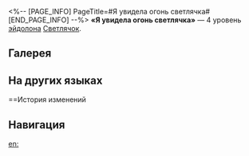 <%-- [PAGE_INFO]
PageTitle=#Я увидела огонь светлячка#
[END_PAGE_INFO] --%>
{{Эйдолон Инфобокс
|Название         = Я увидела огонь светлячка
|Изображение      = Эйдолон Я увидела огонь светлячка.png
|Персонаж         = Светлячок
|Уровень          = 4
|Длительность     = 
|Описание         = В состоянии Полное сгорание сопротивление эффектам Сэма повышается на 50%.
|Свойство1        = 
|Масштабирование1 = 
}}
'''«Я увидела огонь светлячка»''' — 4 уровень [[эйдолон]]а [[Светлячок]].

==Галерея==
{{Галерея|position=left|captionalign=center
|Персонаж Светлячок Эйдолон 4.png|Осколок Эйдолона
}}

==На других языках==
{{На других языках
|en   = Upon Lighted Fyrefly, I Soon Gaze
|zhs  = 我会看见，飞萤之火
|zht  = 我會看見，飛螢之火
|ja   = いつか{{Rubi|蛍火|ほたるび}}を
この{{Rubi|目|め}}に
|ko   = 나는 보리라, 반딧불이의 불빛을
|es   = Veré la luz de las luciérnagas
|fr   = Regard sur la flamme de luciole
|ru   = Я увидела огонь светлячка
|th   = Upon Lighted Fyrefly, I Soon Gaze
|vi   = Tôi Sẽ Nhìn Thấy, Ngọn Lửa Đom Đóm
|de   = Ich sehe sie bald, die Flamme des Glühwürmchens
|id   = Upon Lighted Fyrefly, I Soon Gaze
|pt   = Sobre os Vaga-lumes Iluminados, Eu Logo Olho
}}

==История изменений
{{История изменений|3.5}}

==Навигация==
{{Навык Навбокс|Светлячок}}

[[en:]]